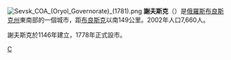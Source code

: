{{coord|52|09|N|34|36|E|display=title}}
[[File:Sevsk_COA_(Oryol_Governorate)_(1781).png|right]]
'''謝夫斯克'''（{{lang-ru|Севск}}）是[[俄羅斯|俄羅斯]][[布良斯克州|布良斯克州]]東南部的一個城市，距[[布良斯克|布良斯克]]以南149公里。2002年人口7,660人。

謝夫斯克於1146年建立，1778年正式設市。

{{布良斯克州城市}}

[[Category:布良斯克州城市|С]]